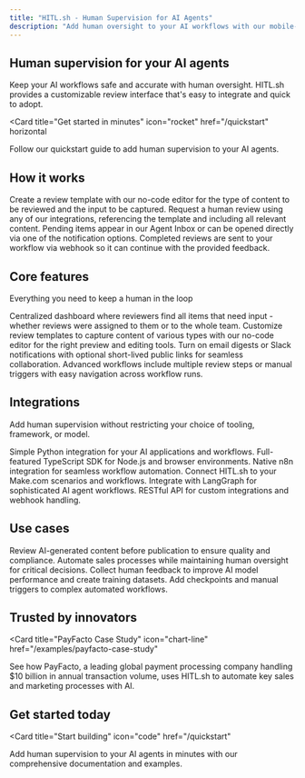 ```yaml
---
title: "HITL.sh - Human Supervision for AI Agents"
description: "Add human oversight to your AI workflows with our mobile-first platform. Approve critical actions, review AI outputs, and maintain control over your automated processes."
---
```


## Human supervision for your AI agents

Keep your AI workflows safe and accurate with human oversight. HITL.sh provides a customizable review interface that's easy to integrate and quick to adopt.

<Card
  title="Get started in minutes"
  icon="rocket"
  href="/quickstart"
  horizontal
>
  Follow our quickstart guide to add human supervision to your AI agents.
</Card>

## How it works

<Steps>
  <Step title="Setup review">
    Create a review template with our no-code editor for the type of content to be reviewed and the input to be captured.
  </Step>
  <Step title="Send request">
    Request a human review using any of our integrations, referencing the template and including all relevant content.
  </Step>
  <Step title="Human review">
    Pending items appear in our Agent Inbox or can be opened directly via one of the notification options.
  </Step>
  <Step title="Handle webhook">
    Completed reviews are sent to your workflow via webhook so it can continue with the provided feedback.
  </Step>
</Steps>

## Core features

Everything you need to keep a human in the loop

<Columns cols={2}>
  <Card
    title="Agent Inbox"
    icon="inbox"
    href="/features/inbox"
  >
    Centralized dashboard where reviewers find all items that need input - whether reviews were assigned to them or to the whole team.
  </Card>
  <Card
    title="Review Templates"
    icon="file-text"
    href="/templates/overview"
  >
    Customize review templates to capture content of various types with our no-code editor for the right preview and editing tools.
  </Card>
  <Card
    title="Smart Notifications"
    icon="bell"
    href="/features/notifications"
  >
    Turn on email digests or Slack notifications with optional short-lived public links for seamless collaboration.
  </Card>
  <Card
    title="Workflow Control"
    icon="workflow"
    href="/features/workflows"
  >
    Advanced workflows include multiple review steps or manual triggers with easy navigation across workflow runs.
  </Card>
</Columns>

## Integrations

Add human supervision without restricting your choice of tooling, framework, or model.

<Columns cols={3}>
  <Card
    title="Python SDK"
    icon="python"
    href="/integrations/python"
  >
    Simple Python integration for your AI applications and workflows.
  </Card>
  <Card
    title="TypeScript SDK"
    icon="typescript"
    href="/integrations/typescript"
  >
    Full-featured TypeScript SDK for Node.js and browser environments.
  </Card>
  <Card
    title="n8n Node"
    icon="n8n"
    href="/integrations/n8n"
  >
    Native n8n integration for seamless workflow automation.
  </Card>
  <Card
    title="Make.com"
    icon="make"
    href="/integrations/make"
  >
    Connect HITL.sh to your Make.com scenarios and workflows.
  </Card>
  <Card
    title="LangGraph"
    icon="langgraph"
    href="/integrations/langgraph"
  >
    Integrate with LangGraph for sophisticated AI agent workflows.
  </Card>
  <Card
    title="HTTP API"
    icon="api"
    href="/api-reference/introduction"
  >
    RESTful API for custom integrations and webhook handling.
  </Card>
</Columns>

## Use cases

<Columns cols={2}>
  <Card
    title="Content Moderation"
    icon="shield-check"
    href="/examples/content-moderation"
  >
    Review AI-generated content before publication to ensure quality and compliance.
  </Card>
  <Card
    title="Sales Approval"
    icon="handshake"
    href="/examples/sales-approval"
  >
    Automate sales processes while maintaining human oversight for critical decisions.
  </Card>
  <Card
    title="AI Training"
    icon="brain"
    href="/examples/ai-training"
  >
    Collect human feedback to improve AI model performance and create training datasets.
  </Card>
  <Card
    title="Workflow Control"
    icon="cogs"
    href="/examples/workflow-control"
  >
    Add checkpoints and manual triggers to complex automated workflows.
  </Card>
</Columns>

## Trusted by innovators

<Card
  title="PayFacto Case Study"
  icon="chart-line"
  href="/examples/payfacto-case-study"
>
  See how PayFacto, a leading global payment processing company handling $10 billion in annual transaction volume, uses HITL.sh to automate key sales and marketing processes with AI.
</Card>

## Get started today

<Card
  title="Start building"
  icon="code"
  href="/quickstart"
>
  Add human supervision to your AI agents in minutes with our comprehensive documentation and examples.
</Card>

